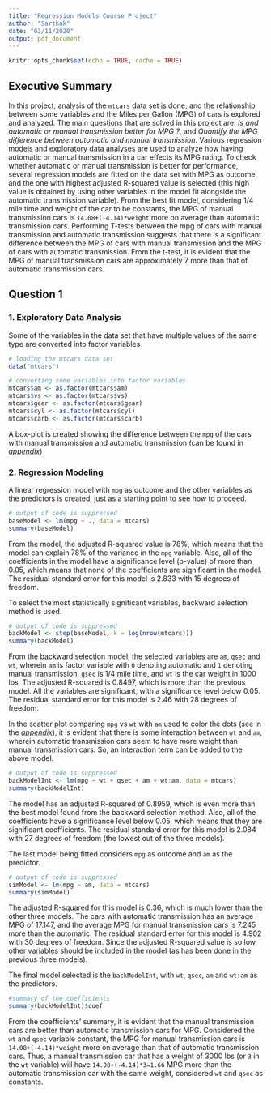 ```yaml
---
title: "Regression Models Course Project"
author: "Sarthak"
date: "03/11/2020"
output: pdf_document
---
```


```r
knitr::opts_chunk$set(echo = TRUE, cache = TRUE)
```

## Executive Summary

In this project, analysis of the `mtcars` data set is done; and the relationship between some variables and the Miles per Gallon (MPG) of cars is explored and analyzed. The main questions that are solved in this project are: *Is and automatic or manual transmission better for MPG ?*, and *Quantify the MPG difference between automatic and manual transmission*. Various regression models and exploratory data analyses are used to analyze how having automatic or manual transmission in a car effects its MPG rating. To check whether automatic or manual transmission is better for performance, several regression models are fitted on the data set with MPG as outcome, and the one with highest adjusted R-squared value is selected (this high value is obtained by using other variables in the model fit alongside the automatic transmission variable). From the best fit model, considering 1/4 mile time and weight of the car to be constants, the MPG of manual transmission cars is `14.08+(-4.14)*weight` more on average than automatic transmission cars.
Performing T-tests between the mpg of cars with manual transmission and automatic transmission suggests that there is a significant difference between the MPG of cars with manual transmission and the MPG of cars with automatic transmission. From the t-test, it is evident that the MPG of manual transmission cars are approximately 7 more than that of automatic transmission cars.

## Question 1

### 1. Exploratory Data Analysis

Some of the variables in the data set that have multiple values of the same type are converted into factor variables

```r
# loading the mtcars data set
data("mtcars")

# converting some variables into factor variables
mtcars$am <- as.factor(mtcars$am)
mtcars$vs <- as.factor(mtcars$vs)
mtcars$gear <- as.factor(mtcars$gear)
mtcars$cyl <- as.factor(mtcars$cyl)
mtcars$carb <- as.factor(mtcars$carb)
```

A box-plot is created showing the difference between the `mpg` of the cars with manual transmission and automatic transmission (can be found in *[appendix](#appendix)*)

### 2. Regression Modeling

A linear regression model with `mpg` as outcome and the other variables as the predictors is created, just as a starting point to see how to proceed.

```r
# output of code is suppressed
baseModel <- lm(mpg ~ ., data = mtcars)
summary(baseModel)
```

From the model, the adjusted R-squared value is 78%, which means that the model can explain 78% of the variance in the `mpg` variable. Also, all of the coefficients in the model have a significance level (p-value) of more than 0.05, which means that none of the coefficients are significant in the model. The residual standard error for this model is 2.833 with 15 degrees of freedom.

To select the most statistically significant variables, backward selection method is used.

```r
# output of code is suppressed
backModel <- step(baseModel, k = log(nrow(mtcars)))
summary(backModel)
```

From the backward selection model, the selected variables are `am`, `qsec` and `wt`, wherein `am` is factor variable with `0` denoting automatic and `1` denoting manual transmission, `qsec` is 1/4 mile time, and `wt` is the car weight in 1000 lbs. The adjusted R-squared is 0.8497, which is more than the previous model. All the variables are significant, with a significance level below 0.05. The residual standard error for this model is 2.46 with 28 degrees of freedom.

In the scatter plot comparing `mpg` vs `wt` with `am` used to color the dots (see in the *[appendix](#appendix)*), it is evident that there is some interaction between `wt` and `am`, wherein automatic transmission cars seem to have more weight than manual transmission cars. So, an interaction term can be added to the above model.

```r
# output of code is suppressed
backModelInt <- lm(mpg ~ wt + qsec + am + wt:am, data = mtcars)
summary(backModelInt)
```

The model has an adjusted R-squared of 0.8959, which is even more than the best model found from the backward selection method. Also, all of the coefficients have a significance level below 0.05, which means that they are significant coefficients. The residual standard error for this model is 2.084 with 27 degrees of freedom (the lowest out of the three models).

The last model being fitted considers `mpg` as outcome and `am` as the predictor.

```r
# output of code is suppressed
simModel <- lm(mpg ~ am, data = mtcars)
summary(simModel)
```

The adjusted R-squared for this model is 0.36, which is much lower than the other three models. The cars with automatic transmission has an average MPG of 17.147, and the average MPG for manual transmission cars is 7.245 more than the automatic. The residual standard error for this model is 4.902 with 30 degrees of freedom. Since the adjusted R-squared value is so low, other variables should be included in the model (as has been done in the previous three models).

The final model selected is the `backModelInt`, with `wt`, `qsec`, `am` and `wt:am` as the predictors.

```r
#summary of the coefficients
summary(backModelInt)$coef
```

From the coefficients' summary, it is evident that the manual transmission cars are better than automatic transmission cars for MPG. Considered the `wt` and `qsec` variable constant, the MPG for manual transmission cars is `14.08+(-4.14)*weight` more on average than that of automatic transmission cars. Thus, a manual transmission car that has a weight of 3000 lbs (or `3` in the `wt` variable) will have `14.08+(-4.14)*3=1.66` MPG more than the automatic transmission car with the same weight, considered `wt` and `qsec` as constants.
